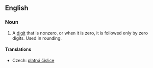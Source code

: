 ==English==
{{wikipedia}}
===Noun===
{{en-noun|sg=[[significant]] [[digit]]|pl='''[[significant]] [[digits]]'''}}

# {{mathematics}} A [[digit]] that is nonzero, or when it is zero, it is followed only by zero digits. Used in rounding.

====Translations====
{{trans-top|digit}}
*Czech: [[platná číslice]] {{f}}
{{trans-mid}}
{{trans-bottom}}